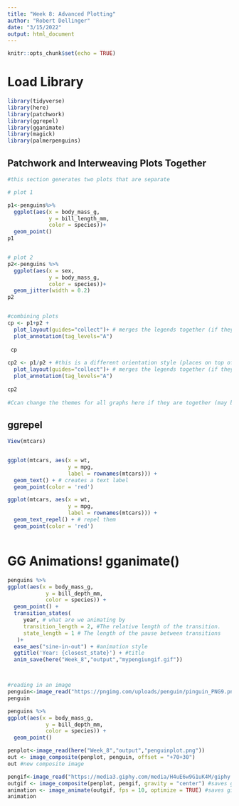 ```yaml
---
title: "Week 8: Advanced Plotting"
author: "Robert Dellinger"
date: "3/15/2022"
output: html_document
---
```


```r
knitr::opts_chunk$set(echo = TRUE)
```

# Load Library

```r
library(tidyverse)
library(here)
library(patchwork)
library(ggrepel)
library(gganimate)
library(magick)
library(palmerpenguins)
```

## Patchwork and Interweaving Plots Together 

```r

#this section generates two plots that are separate

# plot 1

p1<-penguins%>% 
  ggplot(aes(x = body_mass_g, 
             y = bill_length_mm, 
             color = species))+
  geom_point()
p1


# plot 2
p2<-penguins %>%
  ggplot(aes(x = sex, 
             y = body_mass_g, 
             color = species))+
  geom_jitter(width = 0.2)
p2


#combining plots 
cp <- p1+p2 +
  plot_layout(guides="collect")+ # merges the legends together (if they are the same)
  plot_annotation(tag_levels="A")
  
 cp 
 
cp2 <- p1/p2 + #this is a different orientation style (places on top of eachother ather then side by side)
  plot_layout(guides="collect")+ # merges the legends together (if they are the same)
  plot_annotation(tag_levels="A")
  
cp2
  
#Ccan change the themes for all graphs here if they are together (may be helpful for formatting all graphs similarly)

```
## ggrepel

```r

View(mtcars)


ggplot(mtcars, aes(x = wt, 
                   y = mpg, 
                   label = rownames(mtcars))) +
  geom_text() + # creates a text label
  geom_point(color = 'red')

ggplot(mtcars, aes(x = wt, 
                   y = mpg, 
                   label = rownames(mtcars))) +
  geom_text_repel() + # repel them
  geom_point(color = 'red')



```

# GG Animations! gganimate()

```r

penguins %>%
ggplot(aes(x = body_mass_g, 
            y = bill_depth_mm, 
            color = species)) +
  geom_point() +
  transition_states(
     year, # what are we animating by
     transition_length = 2, #The relative length of the transition.
     state_length = 1 # The length of the pause between transitions
   )+
  ease_aes("sine-in-out") + #animation style
  ggtitle('Year: {closest_state}') + #title
  anim_save(here("Week_8","output","mypengiungif.gif"))




```


```r


#reading in an image
penguin<-image_read("https://pngimg.com/uploads/penguin/pinguin_PNG9.png")
penguin

penguins %>%
ggplot(aes(x = body_mass_g, 
            y = bill_depth_mm, 
            color = species)) +
  geom_point()

penplot<-image_read(here("Week_8","output","penguinplot.png"))
out <- image_composite(penplot, penguin, offset = "+70+30")
out #new composite image

pengif<-image_read("https://media3.giphy.com/media/H4uE6w9G1uK4M/giphy.gif")
outgif <- image_composite(penplot, pengif, gravity = "center") #saves gif in middle of figure
animation <- image_animate(outgif, fps = 10, optimize = TRUE) #saves gif
animation



```

